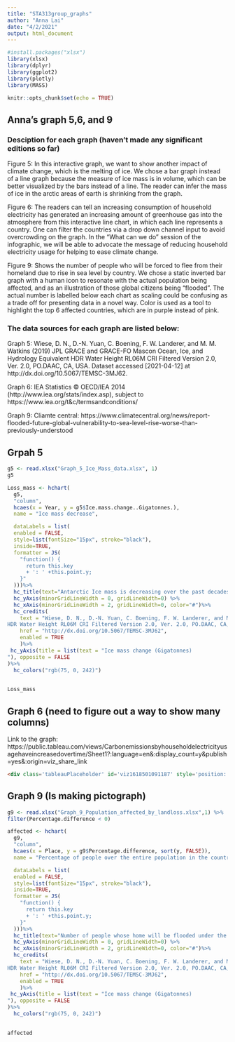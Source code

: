 ```yaml
---
title: "STA313group_graphs"
author: "Anna Lai"
date: "4/2/2021"
output: html_document
---
```


```r
#install.packages("xlsx")
library(xlsx)
library(dplyr) 
library(ggplot2)
library(plotly)
library(MASS)

knitr::opts_chunk$set(echo = TRUE)
```

## Anna's graph 5,6, and 9
### Desciption for each graph (haven't made any significant editions so far)

Figure 5: In this interactive graph, we want to show another impact of climate change, which is the melting of ice. We chose a bar graph instead of a line graph because the measure of ice mass is in volume, which can be better visualized by the bars instead of a line. The reader can infer the mass of ice in the arctic areas of earth is shrinking from the graph.

Figure 6: The readers can tell an increasing consumption of household electricity has generated an increasing amount of greenhouse gas into the atmosphere from this interactive line chart, in which each line represents a country. One can filter the countries via a drop down channel input to avoid overcrowding on the graph. In the “What can we do” session of the infographic, we will be able to advocate the message of reducing household electricity usage for helping to ease climate change.

Figure 9: Shows the number of people who will be forced to flee from their homeland due to rise in sea level by country. We chose a static inverted bar graph with a human icon to resonate with the actual population being affected, and as an illustration of those global citizens being “flooded”. The actual number is labelled below each chart as scaling could be confusing as a trade off for presenting data in a novel way. Color is used as a tool to highlight the top 6 affected countries, which are in purple instead of pink.

### The data sources for each graph are listed below:
Graph 5: Wiese, D. N., D.-N. Yuan, C. Boening, F. W. Landerer, and M. M. Watkins (2019) JPL GRACE and GRACE-FO Mascon Ocean, Ice, and Hydrology Equivalent
HDR Water Height RL06M CRI Filtered Version 2.0, Ver. 2.0, PO.DAAC, CA, USA. Dataset accessed [2021-04-12] at http://dx.doi.org/10.5067/TEMSC-3MJ62.

Graph 6: IEA Statistics © OECD/IEA 2014 (http://www.iea.org/stats/index.asp), subject to https://www.iea.org/t&c/termsandconditions/

Graph 9: Cliamte central: https://www.climatecentral.org/news/report-flooded-future-global-vulnerability-to-sea-level-rise-worse-than-previously-understood


## Grpah 5
```r
g5 <- read.xlsx("Graph_5_Ice_Mass_data.xlsx", 1)
g5

Loss_mass <- hchart(
  g5,
  "column",
  hcaes(x = Year, y = g5$Ice.mass.change..Gigatonnes.),
  name = "Ice mass decrease",

  dataLabels = list(
  enabled = FALSE,
  style=list(fontSize="15px", stroke="black"),
  inside=TRUE,
  formatter = JS(
    "function() {
      return this.key
      + ': ' +this.point.y;
    }"
  )))%>% 
  hc_title(text="Antarctic Ice mass is decreasing over the past decades (Gigatonnes)") %>% 
  hc_yAxis(minorGridLineWidth = 0, gridLineWidth=0) %>% 
  hc_xAxis(minorGridLineWidth = 2, gridLineWidth=0, color="#")%>% 
  hc_credits(
    text = "Wiese, D. N., D.-N. Yuan, C. Boening, F. W. Landerer, and M. M. Watkins (2019) JPL GRACE and GRACE-FO Mascon Ocean, Ice, and Hydrology Equivalent
HDR Water Height RL06M CRI Filtered Version 2.0, Ver. 2.0, PO.DAAC, CA, USA.",
    href = "http://dx.doi.org/10.5067/TEMSC-3MJ62",
    enabled = TRUE
    )%>% 
 hc_yAxis(title = list(text = "Ice mass change (Gigatonnes)
"), opposite = FALSE
)%>% 
  hc_colors("rgb(75, 0, 242)") 

  
Loss_mass

```


## Graph 6 (need to figure out a way to show many columns)
Link to the graph: https://public.tableau.com/views/Carbonemissionsbyhouseholdelectricityusagehaveincreasedovertime/Sheet1?:language=en&:display_count=y&publish=yes&:origin=viz_share_link

```html
<div class='tableauPlaceholder' id='viz1618501091187' style='position: relative'><noscript><a href='#'><img alt='Carbon emissions by household electricity usage have increased over time ' src='https:&#47;&#47;public.tableau.com&#47;static&#47;images&#47;Ca&#47;Carbonemissionsbyhouseholdelectricityusagehaveincreasedovertime&#47;Sheet1&#47;1_rss.png' style='border: none' /></a></noscript><object class='tableauViz'  style='display:none;'><param name='host_url' value='https%3A%2F%2Fpublic.tableau.com%2F' /> <param name='embed_code_version' value='3' /> <param name='site_root' value='' /><param name='name' value='Carbonemissionsbyhouseholdelectricityusagehaveincreasedovertime&#47;Sheet1' /><param name='tabs' value='no' /><param name='toolbar' value='yes' /><param name='static_image' value='https:&#47;&#47;public.tableau.com&#47;static&#47;images&#47;Ca&#47;Carbonemissionsbyhouseholdelectricityusagehaveincreasedovertime&#47;Sheet1&#47;1.png' /> <param name='animate_transition' value='yes' /><param name='display_static_image' value='yes' /><param name='display_spinner' value='yes' /><param name='display_overlay' value='yes' /><param name='display_count' value='yes' /><param name='language' value='en' /><param name='filter' value='publish=yes' /></object></div>                <script type='text/javascript'>                    var divElement = document.getElementById('viz1618501091187');                    var vizElement = divElement.getElementsByTagName('object')[0];                    vizElement.style.width='100%';vizElement.style.height=(divElement.offsetWidth*0.75)+'px';                    var scriptElement = document.createElement('script');                    scriptElement.src = 'https://public.tableau.com/javascripts/api/viz_v1.js';                    vizElement.parentNode.insertBefore(scriptElement, vizElement);                </script>
```



## Graph 9 (Is making pictograph)
```r
g9 <- read.xlsx("Graph_9_Population_affected_by_landloss.xlsx",1) %>%
filter(Percentage.difference < 0)

affected <- hchart(
  g9,
  "column",
  hcaes(x = Place, y = g9$Percentage.difference, sort(y, FALSE)),
  name = "Percentage of people over the entire population in the country",

  dataLabels = list(
  enabled = FALSE,
  style=list(fontSize="15px", stroke="black"),
  inside=TRUE,
  formatter = JS(
    "function() {
      return this.key
      + ': ' +this.point.y;
    }"
  )))%>% 
  hc_title(text="Number of people whose home will be flooded under the sea level in 2050 (Projection)") %>% 
  hc_yAxis(minorGridLineWidth = 0, gridLineWidth=0) %>% 
  hc_xAxis(minorGridLineWidth = 2, gridLineWidth=0, color="#")%>% 
  hc_credits(
    text = "Wiese, D. N., D.-N. Yuan, C. Boening, F. W. Landerer, and M. M. Watkins (2019) JPL GRACE and GRACE-FO Mascon Ocean, Ice, and Hydrology Equivalent
HDR Water Height RL06M CRI Filtered Version 2.0, Ver. 2.0, PO.DAAC, CA, USA.",
    href = "http://dx.doi.org/10.5067/TEMSC-3MJ62",
    enabled = TRUE
    )%>% 
 hc_yAxis(title = list(text = "Ice mass change (Gigatonnes)
"), opposite = FALSE
)%>% 
  hc_colors("rgb(75, 0, 242)")

  
affected
```


